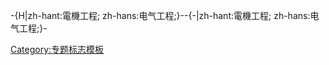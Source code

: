 -{H|zh-hant:電機工程; zh-hans:电气工程;}-{{WPBannerMeta
|PROJECT          = 電機工程
|BANNER_NAME      = Template:WikiProject Electrical engineering
|substcheck       = <includeonly>{{subst:</includeonly><includeonly>substcheck}}</includeonly>
|small            = {{{small|}}}
|category         = {{{category|¬}}}
|category_trad    = yes
|listas           = {{{listas|}}}
|IMAGE_LEFT       = Power plant.jpg

|QUALITY_SCALE    = extended
|class            = {{{class|}}}
|auto             = {{{auto|}}}
|importance       = {{{importance|}}}

|ASSESSMENT_LINK  = 
|COMMENTS         = yes
|COMMENTS_CAT     = 
|COMMENTS_FORCE   = yes
}}<noinclude>{{documentation}}[[Category:专题标志模板]]</noinclude><includeonly>-{-|zh-hant:電機工程; zh-hans:电气工程;}-</includeonly>